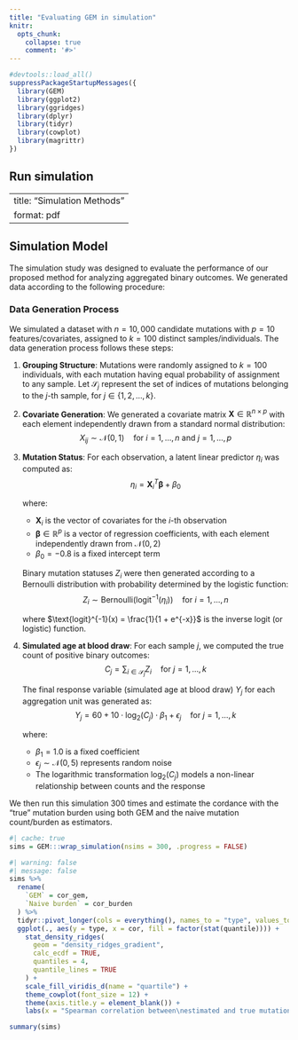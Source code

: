 ```yaml
---
title: "Evaluating GEM in simulation"
knitr:
  opts_chunk:
    collapse: true
    comment: '#>'
---
```


```r
#devtools::load_all()
suppressPackageStartupMessages({
  library(GEM)
  library(ggplot2)
  library(ggridges)
  library(dplyr)
  library(tidyr)
  library(cowplot)
  library(magrittr)
})

```

## Run simulation

---
title: "Simulation Methods"
format: pdf
---

## Simulation Model

The simulation study was designed to evaluate the performance of our proposed method for analyzing aggregated binary outcomes. We generated data according to the following procedure:

### Data Generation Process

We simulated a dataset with $n = 10,000$ candidate mutations with $p = 10$ features/covariates, assigned to $k = 100$ distinct samples/individuals. The data generation process follows these steps:

1. **Grouping Structure**: Mutations were randomly assigned to $k = 100$ individuals, with each mutation having equal probability of assignment to any sample. Let $\mathcal{S}_j$ represent the set of indices of mutations belonging to the $j$-th sample, for $j \in \{1, 2, \ldots, k\}$.

2. **Covariate Generation**: We generated a covariate matrix $\mathbf{X} \in \mathbb{R}^{n \times p}$ with each element independently drawn from a standard normal distribution:
   $$X_{ij} \sim \mathcal{N}(0, 1) \quad \text{for } i = 1, \ldots, n \text{ and } j = 1, \ldots, p$$

3. **Mutation Status**: For each observation, a latent linear predictor $\eta_i$ was computed as:
   $$\eta_i = \mathbf{X}_i^T \boldsymbol{\beta} + \beta_0$$
   
   where:
   - $\mathbf{X}_i$ is the vector of covariates for the $i$-th observation
   - $\boldsymbol{\beta} \in \mathbb{R}^p$ is a vector of regression coefficients, with each element independently drawn from $\mathcal{N}(0, 2)$
   - $\beta_0 = -0.8$ is a fixed intercept term
   
   Binary mutation statuses $Z_i$ were then generated according to a Bernoulli distribution with probability determined by the logistic function:
   $$Z_i \sim \text{Bernoulli}(\text{logit}^{-1}(\eta_i)) \quad \text{for } i = 1, \ldots, n$$
   
   where $\text{logit}^{-1}(x) = \frac{1}{1 + e^{-x}}$ is the inverse logit (or logistic) function.

4. **Simulated age at blood draw**: For each sample $j$, we computed the true count of positive binary outcomes:
   $$C_j = \sum_{i \in \mathcal{S}_j} Z_i \quad \text{for } j = 1, \ldots, k$$
   
   The final response variable (simulated age at blood draw) $Y_j$ for each aggregation unit was generated as:
   $$Y_j = 60 + 10 \cdot \log_2(C_j) \cdot \beta_1 + \epsilon_j \quad \text{for } j = 1, \ldots, k$$
   
   where:
   - $\beta_1 = 1.0$ is a fixed coefficient
   - $\epsilon_j \sim \mathcal{N}(0, 5)$ represents random noise
   - The logarithmic transformation $\log_2(C_j)$ models a non-linear relationship between counts and the response

We then run this simulation 300 times and estimate the cordance with the "true" mutation
burden using both GEM and the naive mutation count/burden as estimators. 

```r
#| cache: true
sims = GEM:::wrap_simulation(nsims = 300, .progress = FALSE)
```

```r
#| warning: false
#| message: false
sims %>%
  rename(
    `GEM` = cor_gem,
    `Naive burden` = cor_burden
  ) %>%
  tidyr::pivot_longer(cols = everything(), names_to = "type", values_to = "cor") %>%
  ggplot(., aes(y = type, x = cor, fill = factor(stat(quantile)))) +
    stat_density_ridges(
      geom = "density_ridges_gradient", 
      calc_ecdf = TRUE,
      quantiles = 4, 
      quantile_lines = TRUE
    ) +
    scale_fill_viridis_d(name = "quartile") +
    theme_cowplot(font_size = 12) +
    theme(axis.title.y = element_blank()) +
    labs(x = "Spearman correlation between\nestimated and true mutation count")

```

```r
summary(sims)
```